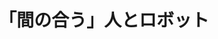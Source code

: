 ﻿---
title: "「間の合う」人とロボット"
category: "情報理工"
vol: "92"
interviewee: "三宅 美博"
url: "https://www.myk.dis.titech.ac.jp/2007hp/index.html"
tags: []
pdf: "92-3-miyake.pdf"
facephoto: ""
career: ""
preface: "三宅研究室は、共創システムをキーワードに、人と人、あるいは人と機械のコミュニケーションの仕組 みの研究や応用を行なっている。以下では、先生がどのようなアプローチで研究を行なっているのか、ま たそれに情報工学がどのような形で関わっているのかということについて触れていく。"
---
